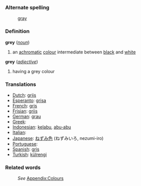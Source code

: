===Alternate spelling===
:[[gray]]
===Definition===
;'''grey''' (''[[noun]]'')
#an [[achromatic]] [[color|colour]] intermediate between [[black]] and [[white]]
;'''grey''' (''[[adjective]]'')
#having a grey colour
===Translations===

* [[Dutch]]: [[grijs]]
* [[Esperanto]]: [[grisa]]
* [[French]]: [[gris]]
* [[Frisian]]: [[griis]]
* [[German]]: [[grau]]
* [[Greek]]: [[]]
* [[Indonesian]]: [[kelabu]], [[abu-abu]]
* [[Italian]]: [[]]
* [[Japanese]]: [[ねずみ色]] (ねずみいろ, nezumi-iro)
* [[Portuguese]]: [[]]
* [[Spanish]]: [[gris]]
* [[Turkish]]: [[külrengi]]

===Related words===
:''See'' [[Wiktionary_Appendix:Colours|Appendix:Colours]]